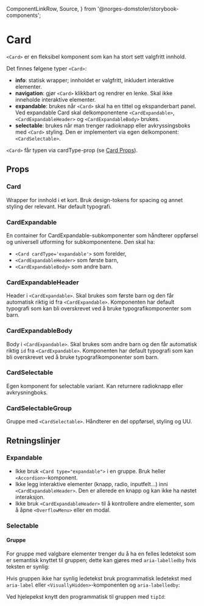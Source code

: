   ComponentLinkRow,
  Source,
} from '@norges-domstoler/storybook-components';

<Meta of={CardStories} />

# Card

<ComponentLinkRow
  docsHref="https://design.domstol.no/987b33f71/p/0822fe-card/b/79dd5d"
  figmaHref="https://www.figma.com/file/ewqSDmkgqDQ5PyOsRp4V5b/?node-id=3421%3A94375"
  githubHref="https://github.com/domstolene/designsystem/tree/main/packages/components/src/components/Card"
  storybookHref="https://domstolene.github.io/designsystem/?path=/story/dds-components-components-card--default"
  withBottomSpacing
/>

`<Card>` er en fleksibel komponent som kan ha stort sett valgfritt innhold.

Det finnes følgene typer `<Card>`:

- **info**: statisk wrapper; innholdet er valgfritt, inkludert interaktive elementer.
- **navigation**: gjør `<Card>` klikkbart og rendrer en lenke. Skal ikke inneholde interaktive elementer.
- **expandable**: brukes når `<Card>` skal ha en tittel og ekspanderbart panel. Ved expandable Card skal delkomponentene `<CardExpandable>`, `<CardExpandableHeader>` og `<CardExpandableBody>` brukes.
- **selectable**: brukes når man trenger radioknapp eller avkryssingsboks med `<Card>` styling. Den er implementert via egen delkomponent: `<CardSelectable>`.

`<Card>` får typen via cardType-prop (se [Card Props](#card-1)).

## Props

### Card

Wrapper for innhold i et kort. Bruk design-tokens for spacing og annet styling der relevant. Har default typografi.

<Canvas of={CardStories.Preview} />
<Controls of={CardStories.Preview} />

### CardExpandable

En container for CardExpandable-subkomponenter som håndterer oppførsel og universell utforming for subkomponentene. Den skal ha:

- `<Card cardType='expandable'>` som forelder,
- `<CardExpandableHeader>` som første barn,
- `<CardExpandableBody>` som andre barn.

<Canvas of={CardStories.Expandable} />

<ArgTypes of={CardExpandable} />

### CardExpandableHeader

Header i `<CardExpandable>`. Skal brukes som første barn og den får automatisk riktig id fra `<CardExpandable>`. Komponenten har default typografi som kan bli overskrevet ved å bruke typografikomponenter som barn.

<ArgTypes of={CardExpandableHeader} />

### CardExpandableBody

Body i `<CardExpandable>`. Skal brukes som andre barn og den får automatisk riktig `id` fra `<CardExpandable>`. Komponenten har default typografi som kan bli overskrevet ved å bruke typografikomponenter som barn.

<ArgTypes of={CardExpandableBody} />

### CardSelectable

Egen komponent for selectable variant. Kan returnere radioknapp eller avkrysningboks.

<Canvas of={CardSelectableStories.Radio} />
<Controls of={CardSelectableStories.Radio} />

### CardSelectableGroup

Gruppe med `<CardSelectable>`. Håndterer en del oppførsel, styling og UU.

<Canvas of={CardSelectableGroupStories.Group} />
<Controls of={CardSelectableGroupStories.Group} />

## Retningslinjer

### Expandable

- Ikke bruk `<Card type="expandable">` i en gruppe. Bruk heller `<Accordion>`-komponent.
- Ikke legg interaktive elementer (knapp, radio, inputfelt...) inni `<CardExpandableHeader>`. Den er allerede en knapp og kan ikke ha nøstet interaksjon.
- Ikke bruk `<CardExpandableHeader>` til å kontrollere andre elementer, som å åpne `<OverflowMenu>` eller en modal.

### Selectable

#### Gruppe

For gruppe med valgbare elementer trenger du å ha en felles ledetekst som er semantisk knyttet til gruppen; dette kan gjøres med `aria-labelledby` hvis teksten er synlig:

<Canvas of={CardSelectableGroupStories.WithLabel} />

Hvis gruppen ikke har synlig ledetekst bruk programmatisk ledetekst med `aria-label` eller `<VisuallyHidden>`-komponenten og `aria-labelledby`:

<Canvas of={CardSelectableGroupStories.GroupWithInvisibleLabel} />

Ved hjelepekst knytt den programmatisk til gruppen med `tipId`:

<Canvas of={CardSelectableGroupStories.WithCustomTip} />
